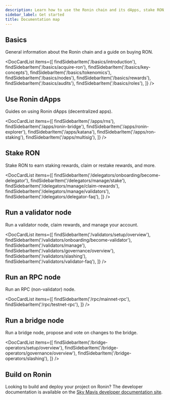 ```yaml
---
description: Learn how to use the Ronin chain and its dApps, stake RON, run a validator or bridge node, and more.
sidebar_label: Get started
title: Documentation map
---
```



## Basics

General information about the Ronin chain and a guide on buying RON.

<DocCardList items={[ 
    findSidebarItem('/basics/introduction'),
    findSidebarItem('/basics/acquire-ron'),
    findSidebarItem('/basics/key-concepts'),
    findSidebarItem('/basics/tokenomics'),
    findSidebarItem('/basics/nodes'),
    findSidebarItem('/basics/rewards'),
    findSidebarItem('/basics/audits'),
    findSidebarItem('/basics/roles'),
    ]} />

## Use Ronin dApps

Guides on using Ronin dApps (decentralized apps). 

<DocCardList items={[ 
    findSidebarItem('/apps/rns'),
    findSidebarItem('/apps/ronin-bridge'),
    findSidebarItem('/apps/ronin-explorer'),
    findSidebarItem('/apps/katana'),
    findSidebarItem('/apps/ron-staking'),
    findSidebarItem('/apps/multisig'),
    ]} />

## Stake RON

Stake RON to earn staking rewards, claim or restake rewards, and more.

<DocCardList items={[ 
    findSidebarItem('/delegators/onboarding/become-delegator'),
    findSidebarItem('/delegators/manage/stake'),
    findSidebarItem('/delegators/manage/claim-rewards'),
    findSidebarItem('/delegators/manage/validators'),
    findSidebarItem('/delegators/delegator-faq'),
    ]} />

## Run a validator node

Run a validator node, claim rewards, and manage your account.

<DocCardList items={[
    findSidebarItem('/validators/setup/overview'),
    findSidebarItem('/validators/onboarding/become-validator'),
    findSidebarItem('/validators/manage'),
    findSidebarItem('/validators/governance/overview'),
    findSidebarItem('/validators/slashing'),
    findSidebarItem('/validators/validator-faq'),
    ]} />

## Run an RPC node

Run an RPC (non-validator) node.

<DocCardList items={[
    findSidebarItem('/rpc/mainnet-rpc'),
    findSidebarItem('/rpc/testnet-rpc'),
    ]} />

## Run a bridge node

Run a bridge node, propose and vote on changes to the bridge.

<DocCardList items={[
    findSidebarItem('/bridge-operators/setup/overview'),
    findSidebarItem('/bridge-operators/governance/overview'),
    findSidebarItem('/bridge-operators/slashing'),
    ]} />

## Build on Ronin

Looking to build and deploy your project on Ronin? The developer documentation
is available on the
[Sky Mavis developer documentation site](https://docs.skymavis.com/ronin/overview).
